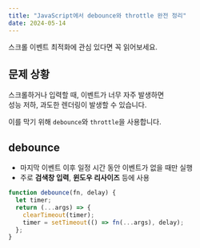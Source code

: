```yaml
---
title: "JavaScript에서 debounce와 throttle 완전 정리"
date: 2024-05-14
---
```


<Callout type="tip"> 스크롤 이벤트 최적화에 관심 있다면 꼭 읽어보세요. </Callout>

## 문제 상황

스크롤하거나 입력할 때, 이벤트가 너무 자주 발생하면  
성능 저하, 과도한 렌더링이 발생할 수 있습니다.

이를 막기 위해 `debounce`와 `throttle`을 사용합니다.

## debounce

- 마지막 이벤트 이후 일정 시간 동안 이벤트가 없을 때만 실행
- 주로 **검색창 입력**, **윈도우 리사이즈** 등에 사용

```ts
function debounce(fn, delay) {
  let timer;
  return (...args) => {
    clearTimeout(timer);
    timer = setTimeout(() => fn(...args), delay);
  };
}